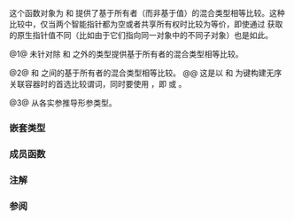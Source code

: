 {{cpp/title|owner_equal}}
{{cpp/memory/navbar}}
{{dcl begin}}
{{dcl header|memory}}
{{dcl|since=c++26|
struct owner_equal;
}}
{{dcl end}}

这个函数对象为 {{lc|std::shared_ptr}} 和 {{lc|std::weak_ptr}} 提供了基于所有者（而非基于值）的混合类型相等比较。这种比较中，仅当两个智能指针都为空或者共享所有权时比较为等价，即使通过 {{tt|get()}} 获取的原生指针值不同（比如由于它们指向同一对象中的不同子对象）也是如此。

@1@ 未针对除 {{lc|std::shared_ptr}} 和 {{lc|std::weak_ptr}} 之外的类型提供基于所有者的混合类型相等比较。

@2@ {{lc|std::shared_ptr}} 和 {{lc|std::weak_ptr}} 之间的基于所有者的混合类型相等比较。
@@ 这是以 {{lc|std::shared_ptr}} 和 {{lc|std::weak_ptr}} 为键构建无序关联容器时的首选比较谓词，同时要使用 {{lc|std::owner_hash}}，即 {{c/core|std::unordered_map&lt;std::shared_ptr&lt;T&gt;, U, std::owner_hash, std::owner_equal&gt;}} 或 {{c/core|std::unordered_map&lt;std::weak_ptr&lt;T&gt;, U, std::owner_hash, std::owner_equal&gt;}}。

@3@ {{tt|std::owner_equal}} 从各实参推导形参类型。

===嵌套类型===
{{dsc begin}}
{{dsc hitem|嵌套类型|定义}}
{{dsc|{{tt|is_transparent}}|[[cpp/utility/functional#透明比较函数|未指明]]}}
{{dsc end}}

===成员函数===
{{dsc begin}}
{{dsc fun|cpp/memory/owner_equal|title=operator()|inlinemem=true|使用基于所有者的语义比较各实参}}
{{dsc end}}

{{member|{{small|std::owner_equal::}}operator()|
{{dcl begin}}
{{dcl|since=c++26| 
template&lt; class T, class U &gt;
bool operator()( const std::shared_ptr&lt;T&gt;&amp; lhs, 
                 const std::shared_ptr&lt;U&gt;&amp; rhs ) const noexcept;
}}
{{dcl|since=c++26|
template&lt; class T, class U &gt;
bool operator()( const std::shared_ptr&lt;T&gt;&amp; lhs, 
                 const std::weak_ptr&lt;U&gt;&amp; rhs ) const noexcept;
}}
{{dcl|since=c++26| 
template&lt; class T, class U &gt;
bool operator()( const std::weak_ptr&lt;T&gt;&amp; lhs, 
                 const std::shared_ptr&lt;U&gt;&amp; rhs ) const noexcept;
}}
{{dcl|since=c++26|
template&lt; class T, class U &gt;
bool operator()( const std::weak_ptr&lt;T&gt;&amp; lhs, 
                 const std::weak_ptr&lt;U&gt;&amp; rhs ) const noexcept;
}}
{{dcl end}}

使用基于所有者的语义比较 {{c|lhs}} 和 {{c|rhs}}。相当于调用 {{c|lhs.owner_equal(rhs)}}。

相等比较是一种等价关系。

仅当 {{c|lhs}} 和 {{c|rhs}} 都为空或共享所有权时它们等价。

===参数===
{{par begin}}
{{par|lhs, rhs|要比较的共享所有权指针}}
{{par end}}

===返回值===
当 {{c|lhs}} 和 {{c|rhs}} 都为空，或由基于所有者的相等比较确定为共享所有权时返回 {{c|true}}，否则返回 {{c|false}}。
}}

===注解===
{{feature test macro|__cpp_lib_smart_ptr_owner_equality|使 {{tt|std::shared_ptr}} 和 {{tt|std::weak_ptr}} 可用作{{lsd|cpp/container#无序关联容器}}中的键|std=C++26|value=202306L}}

===参阅===
{{dsc begin}}
{{dsc inc|cpp/memory/shared_ptr/dsc owner_equal}}
{{dsc inc|cpp/memory/weak_ptr/dsc owner_equal}}
{{dsc end}}

{{langlinks|de|en|es|fr|it|ja|pt|ru}}